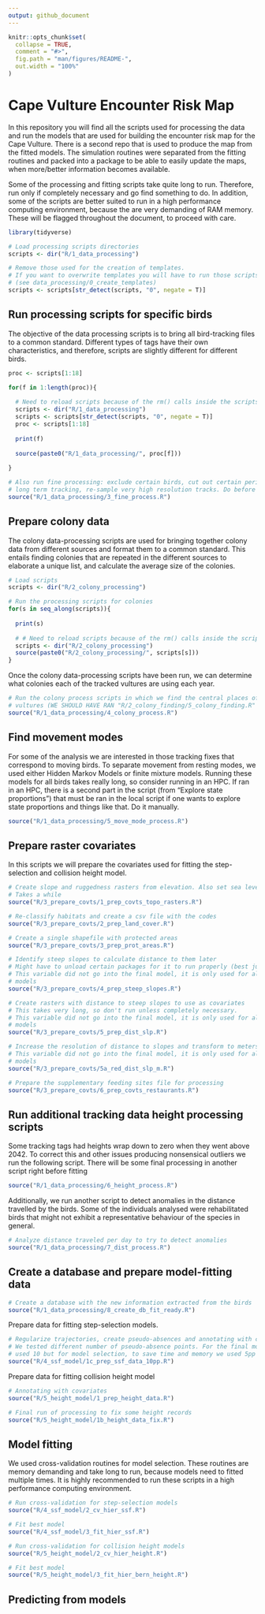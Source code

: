 ```yaml
---
output: github_document
---
```


<!-- README.md is generated from README.Rmd. Please edit that file -->

```r
knitr::opts_chunk$set(
  collapse = TRUE,
  comment = "#>",
  fig.path = "man/figures/README-",
  out.width = "100%"
)
```

# Cape Vulture Encounter Risk Map

<!-- badges: start -->
<!-- badges: end -->

In this repository you will find all the scripts used for processing the data and run the models that are used for building the encounter risk map for the Cape Vulture. There is a second repo that is used to produce the map from the fitted models. The simulation routines were separated from the fitting routines and packed into a package to be able to easily update the maps, when more/better information becomes available.

Some of the processing and fitting scripts take quite long to run. Therefore, run only if completely necessary and go find something to do. In addition, some of the scripts are better suited to run in a high performance computing environment, because the are very demanding of RAM memory. These will be flagged throughout the document, to proceed with care.

```r

library(tidyverse)

# Load processing scripts directories
scripts <- dir("R/1_data_processing")

# Remove those used for the creation of templates.
# If you want to overwrite templates you will have to run those scripts directly
# (see data_processing/0_create_templates)
scripts <- scripts[str_detect(scripts, "0", negate = T)]

```


## Run processing scripts for specific birds

The objective of the data processing scripts is to bring all bird-tracking files
to a common standard. Different types of tags have their own characteristics, and
therefore, scripts are slightly different for different birds.

```r

proc <- scripts[1:18]

for(f in 1:length(proc)){
  
  # Need to reload scripts because of the rm() calls inside the scripts
  scripts <- dir("R/1_data_processing")
  scripts <- scripts[str_detect(scripts, "0", negate = T)]
  proc <- scripts[1:18]
  
  print(f)
  
  source(paste0("R/1_data_processing/", proc[f]))
  
}

# Also run fine processing: exclude certain birds, cut out certain periods, change ages for
# long term tracking, re-sample very high resolution tracks. Do before any colony processing
source("R/1_data_processing/3_fine_process.R")

```


## Prepare colony data

The colony data-processing scripts are used for bringing together colony data from
different sources and format them to a common standard. This entails finding
colonies that are repeated in the different sources to elaborate a unique list,
and calculate the average size of the colonies.

```r

# Load scripts
scripts <- dir("R/2_colony_processing")

# Run the processing scripts for colonies
for(s in seq_along(scripts)){
  
  print(s)
  
  # # Need to reload scripts because of the rm() calls inside the scripts
  scripts <- dir("R/2_colony_processing")
  source(paste0("R/2_colony_processing/", scripts[s]))
}

```

Once the colony data-processing scripts have been run, we can determine what
colonies each of the tracked vultures are using each year.

```r

# Run the colony process scripts in which we find the central places of the 
# vultures (WE SHOULD HAVE RAN "R/2_colony_finding/5_colony_finding.R" ALREADY)
source("R/1_data_processing/4_colony_process.R")

```


## Find movement modes

For some of the analysis we are interested in those tracking fixes that correspond
to moving birds. To separate movement from resting modes, we used either
Hidden Markov Models or finite mixture models. Running these models for all birds
takes really long, so consider running in an HPC. If ran in an HPC, there is a
second part in the script (from "Explore state proportions") that must be ran in
the local script if one wants to explore state proportions and things like that.
Do it manually.

```r
source("R/1_data_processing/5_move_mode_process.R")
```


## Prepare raster covariates

In this scripts we will prepare the covariates used for fitting the step-selection
and collision height model.

```r

# Create slope and ruggedness rasters from elevation. Also set sea level = 0
# Takes a while
source("R/3_prepare_covts/1_prep_covts_topo_rasters.R")

# Re-classify habitats and create a csv file with the codes
source("R/3_prepare_covts/2_prep_land_cover.R")

# Create a single shapefile with protected areas
source("R/3_prepare_covts/3_prep_prot_areas.R")

# Identify steep slopes to calculate distance to them later
# Might have to unload certain packages for it to run properly (best just re-start R)
# This variable did not go into the final model, it is only used for alternative
# models
source("R/3_prepare_covts/4_prep_steep_slopes.R")

# Create rasters with distance to steep slopes to use as covariates
# This takes very long, so don't run unless completely necessary.
# This variable did not go into the final model, it is only used for alternative
# models
source("R/3_prepare_covts/5_prep_dist_slp.R")

# Increase the resolution of distance to slopes and transform to meters.
# This variable did not go into the final model, it is only used for alternative
# models
source("R/3_prepare_covts/5a_red_dist_slp_m.R")

# Prepare the supplementary feeding sites file for processing
source("R/3_prepare_covts/6_prep_covts_restaurants.R")

```


## Run additional tracking data height processing scripts

Some tracking tags had heights wrap down to zero when they went above 2042. To
correct this and other issues producing nonsensical outliers we run the following
script. There will be some final processing in another script right before fitting

```r
source("R/1_data_processing/6_height_process.R")

```

Additionally, we run another script to detect anomalies in the distance travelled
by the birds. Some of the individuals analysed were rehabilitated birds that
might not exhibit a representative behaviour of the species in general.

```r

# Analyze distance traveled per day to try to detect anomalies
source("R/1_data_processing/7_dist_process.R")

```


## Create a database and prepare model-fitting data

```r

# Create a database with the new information extracted from the birds
source("R/1_data_processing/8_create_db_fit_ready.R")

```

Prepare data for fitting step-selection models.

```r

# Regularize trajectories, create pseudo-absences and annotating with covariates
# We tested different number of pseudo-absence points. For the final model we
# used 10 but for model selection, to save time and memory we used 5pp
source("R/4_ssf_model/1c_prep_ssf_data_10pp.R")

```

Prepare data for fitting collision height model

```r

# Annotating with covariates
source("R/5_height_model/1_prep_height_data.R")

# Final run of processing to fix some height records
source("R/5_height_model/1b_height_data_fix.R")

```


## Model fitting

We used cross-validation routines for model selection. These routines are memory
demanding and take long to run, because models need to fitted multiple times. It
is highly recommended to run these scripts in a high performance computing environment.

```r

# Run cross-validation for step-selection models
source("R/4_ssf_model/2_cv_hier_ssf.R")

# Fit best model
source("R/4_ssf_model/3_fit_hier_ssf.R")

```


```r

# Run cross-validation for collision height models
source("R/5_height_model/2_cv_hier_height.R")

# Fit best model
source("R/5_height_model/3_fit_hier_bern_height.R")

```


## Predicting from models

